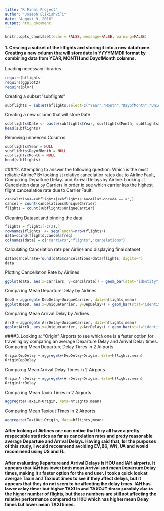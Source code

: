 ```yaml
---
title: "R Final Project"
author: "Joseph Elikishvili"
date: "August 9, 2016"
output: html_document
---
```


```r
knitr::opts_chunk$set(echo = FALSE, message=FALSE, warning=FALSE)

```

#### 1. Creating a subset of the hlfights and storing it into a new dataframe. Creating a new column that will store date in YYYYMMDD format by combining data from YEAR, MONTH and DayofMonth columns. 
Loading necessary libraries

```r
require(hflights)
require(ggplot2)
require(plyr)
```

Creating a subset "subflights"

```r
subflights = subset(hflights,select=c("Year","Month","DayofMonth","UniqueCarrier", "DepDelay", "Cancelled","CancellationCode"))
```

Creating a new column that will store Date
```r
subflights$Date <- paste(subflights$Year, subflights$Month, subflights$DayofMonth, sep ="")
head(subflights)
```
Removing unneeded Columns
```r
subflights$Year = NULL
subflights$DayofMonth = NULL
subflights$Month = NULL
head(subflights)
```

####2. Attempting to answer the following question: Which is the most reliable Airline? By looking at relative cancelation rates due to Airline Fault, Comparing Departure Delays and Arrival Delays by Airline.
Looking at Cancelation data by Carriers in order to see which carrier has the highest flight cancealation rate due to Carrier Fault.
```r
cancelations=subflights[subflights$CancellationCode =='A',]
cancel = count(cancelations$UniqueCarrier)
flights = count(subflights$UniqueCarrier)
```
Cleaning Dataset and binding the data
```r
flights = flights[-c(2),]
rownames(flights) <- seq(length=nrow(flights))
data=cbind(flights,cancel$freq)
colnames(data) = c("carriers","flights","cancelations")
```

Calculating Cancelation rate per Airline and displaying final dataset
```r
data$cancelrate=round(data$cancelations/data$flights, digits=4)
data
```

Plotting Cancellation Rate by Airlines 
```r
ggplot(data, aes(x=carriers, y=cancelrate)) + geom_bar(stat="identity") + xlab('Airlines') +ylab('Cancelation Rate due to Airline')
```

Comparing Mean Departure Delay by Airlines
```r
DepD = aggregate(DepDelay~UniqueCarrier, data=hflights,mean)
ggplot(DepD, aes(x=UniqueCarrier, y=DepDelay)) + geom_bar(stat="identity")
```

Comparing Mean Arrival Delay by Airlines
```r
ArrD = aggregate(ArrDelay~UniqueCarrier, data=hflights,mean)
ggplot(ArrD, aes(x=UniqueCarrier, y=ArrDelay)) + geom_bar(stat="identity")
```

####3. Looking at "Origin" Airports to see which one is a faster option for traveling by comparing an average Departure Delay and Arrival Delay times. 
Comparing Mean Departure Delay Times in 2 Airports
```r
OriginDepDelay = aggregate(DepDelay~Origin, data=hflights,mean)
OriginDepDelay
```

Comparng Mean Arrival Delay Times in 2 Airports
```r
OriginArrDelay = aggregate(ArrDelay~Origin, data=hflights,mean)
OriginArrDelay
```

Comparing Mean Taxin Times in 2 Airports
```r
aggregate(TaxiIn~Origin, data=hflights,mean)
```

Comparing Mean Taxiout Times in 2 Airports
```r
aggregate(TaxiOut~Origin, data=hflights,mean)
```

#### After looking at Airlines one can notice that they all have a pretty respectable statistics as far as cancelation rates and pretty reasonable average Departure and Arrival Delays. Having said that, for the purposes of this study, I would recommend avoiding EV, B6, WN, UA and would recommend using US and FL.

#### After evaluating Departure and Arrival Delays in HOU and IAH airports.  It appears that IAH has lower both mean Arrival and mean Departure Delay times, making it a faster option for the end user. I took a quick look at avergae Taxin and Taxiout times to see if they affect delays, but it appears that they do not seem to be affecting the delay times. IAH has lower delay times but higher TAXI in and TAXOUT times possibly due to the higher number of flights, but these numbers are still not affecting the relative performance compared to HOU which has higher mean Delay times but lower mean TAXI times.  